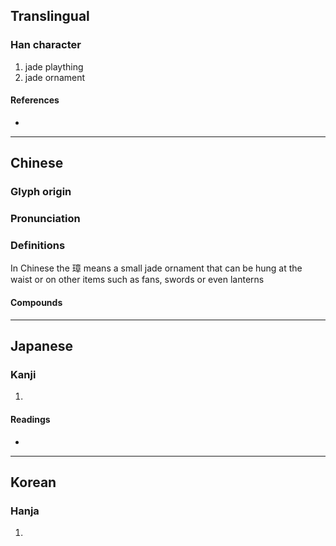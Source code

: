 {{character info}}
==Translingual==

===Han character===
{{Han char|rn=96|rad=玉|as=11|sn=15|four=10146|canj=MGYTJ|ids=⿰𤣩章}}

# jade plaything
# jade ornament

====References====
* {{Han ref|kx=0741.130|dkj=21211|dj=1150.300|hdz=21135.170|uh=748B|ud=29835|bh=BCFD|bd=48381}}

----

==Chinese==
{{zh-forms}}

===Glyph origin===
{{Han etym}}

===Pronunciation===
{{zh-pron
|m=zhāng
|c=zoeng1
|mc=y
|oc=y
|cat=
}}

===Definitions===
{{zh-hanzi}}

In Chinese the 璋 means a small jade ornament that can be hung at the waist or on other items such as fans, swords or even lanterns 

====Compounds====
{{zh-der|圭璋|弄璋|弄璋之喜|弄璋之慶|朱元璋|珪璋|珪璋特達|璋瓚}}

----

==Japanese==

===Kanji===
{{ja-kanji|grade=|rs=玉11}}

# {{rfdef|ja|sort=玉11}}

====Readings====
* {{ja-readings|on=[[しょう]] (shō)|kun=[[ひしゃく]] (hishaku), [[たま]] (tama), [[あらわす]] (arawasu)|nanori=}}

----

==Korean==

===Hanja===
{{ko-hanja|hangeul=장|eumhun=|rv=jang|mr=chang|y=cang}}

# {{rfdef|ko|sort=玉11}}